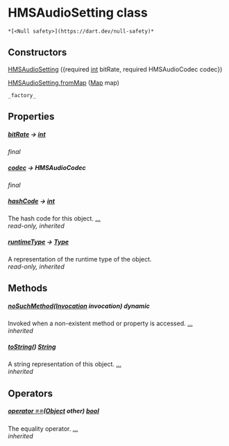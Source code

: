 # HMSAudioSetting class

    *[<Null safety>](https://dart.dev/null-safety)*

## Constructors

[HMSAudioSetting](../hmssdk_flutter/HMSAudioSetting/HMSAudioSetting) ({required [int](https://api.flutter.dev/flutter/dart-core/int-class.html) bitRate, required HMSAudioCodec codec})

[HMSAudioSetting.fromMap](../hmssdk_flutter/HMSAudioSetting/HMSAudioSetting.fromMap) ([Map](https://api.flutter.dev/flutter/dart-core/Map-class.html) map)

    _factory_

## Properties

##### [bitRate](../hmssdk_flutter/HMSAudioSetting/bitRate) &#8594; [int](https://api.flutter.dev/flutter/dart-core/int-class.html)

_final_

##### [codec](../hmssdk_flutter/HMSAudioSetting/codec) &#8594; HMSAudioCodec

_final_

##### [hashCode](https://api.flutter.dev/flutter/dart-core/Object/hashCode.html) &#8594; [int](https://api.flutter.dev/flutter/dart-core/int-class.html)

The hash code for this object. [...](https://api.flutter.dev/flutter/dart-core/Object/hashCode.html)  
_read-only, inherited_

##### [runtimeType](https://api.flutter.dev/flutter/dart-core/Object/runtimeType.html) &#8594; [Type](https://api.flutter.dev/flutter/dart-core/Type-class.html)

A representation of the runtime type of the object.  
_read-only, inherited_

## Methods

##### [noSuchMethod](https://api.flutter.dev/flutter/dart-core/Object/noSuchMethod.html)([Invocation](https://api.flutter.dev/flutter/dart-core/Invocation-class.html) invocation) dynamic

Invoked when a non-existent method or property is accessed. [...](https://api.flutter.dev/flutter/dart-core/Object/noSuchMethod.html)  
_inherited_

##### [toString](https://api.flutter.dev/flutter/dart-core/Object/toString.html)() [String](https://api.flutter.dev/flutter/dart-core/String-class.html)

A string representation of this object. [...](https://api.flutter.dev/flutter/dart-core/Object/toString.html)  
_inherited_

## Operators

##### [operator ==](https://api.flutter.dev/flutter/dart-core/Object/operator_equals.html)([Object](https://api.flutter.dev/flutter/dart-core/Object-class.html) other) [bool](https://api.flutter.dev/flutter/dart-core/bool-class.html)

The equality operator. [...](https://api.flutter.dev/flutter/dart-core/Object/operator_equals.html)  
_inherited_

